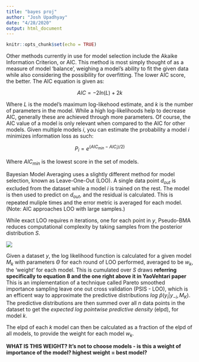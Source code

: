```yaml
---
title: "bayes proj"
author: "Josh Upadhyay"
date: "4/28/2020"
output: html_document
---
```


```r
knitr::opts_chunk$set(echo = TRUE)
```


Other methods currently in use for model selection include the Akaike Information Criterion, or AIC. This method is most simply thought of as a measure of model ‘balance’, weighing a model’s ability to fit the given data while also considering the possibility for overfitting. The lower AIC score, the better. The AIC equation is given as:

$$AIC = -2 ln(L) + 2k$$

Where $L$ is the model's maximum log-likehood estimate, and $k$ is the number of parameters in the model. While a high log-likelihoods help to decrease AIC, generally these are achieved through more parameters. Of course, the AIC value of a model is only relevant when compared to the AIC for other models. Given multiple models $i$, you can estimate the probability a model $i$ minimizes information loss as such:

$$P_i = e^{(AIC_{min} - AIC_i)/2)}$$

Where $AIC_{min}$ is the lowest score in the set of models. 

Bayesian Model Averaging uses a slightly different method for model selection, known as Leave-One-Out (LOO). A single data point $d_{out}$ is excluded from the dataset while a model $i$ is trained on the rest. The model is then used to predict on $d_{out}$, and the residual is calculated. This is repeated muliple times and the error metric is averaged for each model. (Note: AIC approaches LOO with large samples.)

While exact LOO requires $n$ iterations, one for each point in $y$, Pseudo-BMA reduces computational complexity by taking samples from the posterior distribution $S$. 

![](/Users/joshupadhyay/Documents/yaovhetari.jpg)


Given a dataset $y$, the log likelihood function is calculated for a given model $M_k$ with parameters $\Theta$ for each round of LOO performed, averaged to be $w_k$, the 'weight' for each model. This is cumulated over $S$ draws **referring specifically to equation 8 and the one right above it in YaoVehtari paper** This is an implementation of a technique called Pareto smoothed importance sampling leave one out cross validation (PSIS - LOO), which is an efficent way to approximate the predictive distributions $log \text{ }\hat{p} (y_i | y_{-i}, M_K)$. The predictive distributions are then summed over all $n$ data points in the dataset to get the *expected log pointwise predictive density* (elpd), for model $k$. 


The elpd of each $k$ model can then be calculated as a fraction of the elpd of all models, to provide the weight for each model $w_k$. 

**WHAT IS THIS WEIGHT? It's not to choose models - is this a weight of importance of the model? highest weight = best model?**

